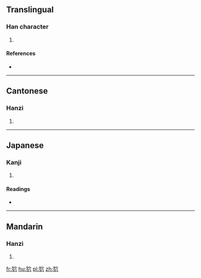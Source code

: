 ==Translingual==

===Han character===
{{Han char|rn=94|rad=犬|as=05|sn=8|four=4328<sub>2</sub>|canj=大竹十金 (KHJC)}}

# {{defn|Han|sort=犬05}}

====References====
* {{Han ref|kx=0709.110|dkj=20344|dj=1121.210|hdz=21342.010|uh=72D6|ud=29398|bh=CD5C|bd=52572}}

----

==Cantonese==

===Hanzi===
{{yue-hanzi|jyut=|y=yau6}}

# {{defn|lang=yue|sort=犬05}}

----

==Japanese==

===Kanji===
{{ja-kanji|grade=|rs=犬05}}

# {{defn|lang=ja|sort=犬05}}

====Readings====
* {{ja-readings|on=[[ゆう]] (yū), [[ゆ]] (yu)|kun=}}

----

==Mandarin==

===Hanzi===
{{cmn-hanzi|pin=[[yòu]] ([[you4]])|wg=yu<sup>4</sup>}}

# {{defn|lang=cmn|sort=犬05}}

[[fr:狖]]
[[hu:狖]]
[[pl:狖]]
[[zh:狖]]